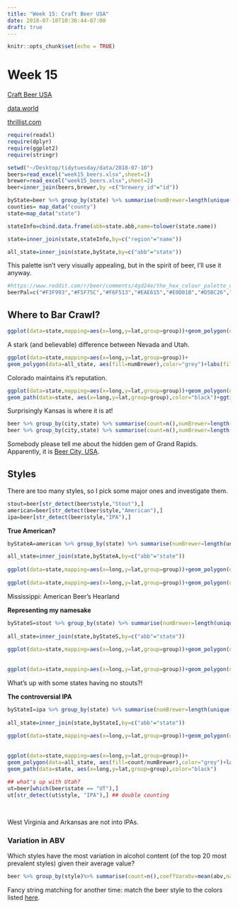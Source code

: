 ```yaml
---
title: "Week 15: Craft Beer USA"
date: 2018-07-10T10:36:44-07:00
draft: true
---
```


```r
knitr::opts_chunk$set(echo = TRUE)
```

# Week 15

[Craft Beer USA](https://github.com/rfordatascience/tidytuesday/tree/master/data)

[data.world](https://data.world/)

[thrillist.com](https://www.thrillist.com/news/nation/most-craft-breweries-by-state-united-states)


```r
require(readxl)
require(dplyr)
require(ggplot2)
require(stringr)
```

```r
setwd("~/Desktop/tidytuesday/data/2018-07-10")
beers=read_excel("week15_beers.xlsx",sheet=1)
brewer=read_excel("week15_beers.xlsx",sheet=2)
beer=inner_join(beers,brewer,by =c("brewery_id"="id"))
```


```r
byState=beer %>% group_by(state) %>% summarise(numBrewer=length(unique(brewery_id)),count=n(),mabv=mean(abv,na.rm=T))
counties= map_data("county")
state=map_data("state")

stateInfo=cbind.data.frame(abb=state.abb,name=tolower(state.name))

state=inner_join(state,stateInfo,by=c("region"="name"))

all_state=inner_join(state,byState,by=c("abb"="state"))

```


This palette isn't very visually appealing, but in the spirit of beer, I'll use it anyway.

```r
#https://www.reddit.com/r/beer/comments/4gd24e/the_hex_colour_palette_of_beer/
beerPal=c("#F3F993","#F5F75C","#F6F513","#EAE615","#E0D01B","#D5BC26","#CDAA37","#C1963C","#BE8C3A","#BE823A","#C17A37","#BF7138","#BC6733","#B26033","#A85839","#985336","#8D4C32","#7C452D","#6B3A1E","#5D341A","#4E2A0C","#4A2727","#361F1B","#261716","#231716","#19100F","#16100F","#120D0C","#100B0A","#050B0A")  
```

## Where to Bar Crawl?

```r
ggplot(data=state,mapping=aes(x=long,y=lat,group=group))+geom_polygon(data=all_state, aes(fill=mabv),color="grey")+labs(fill="mabv")+scale_fill_gradientn(colors=beerPal)+theme_void()+geom_path(data=state, aes(x=long,y=lat,group=group),color="black")+ggtitle("Where is the beer strongest?")
```

A stark (and believable) difference between Nevada and Utah.

```r
ggplot(data=state,mapping=aes(x=long,y=lat,group=group))+
geom_polygon(data=all_state, aes(fill=numBrewer),color="grey")+labs(fill="numBrewer")+scale_fill_gradientn(colors=beerPal)+theme_void()+geom_path(data=state, aes(x=long,y=lat,group=group),color="black") +ggtitle("Where are the most breweries?")
```

Colorado maintains it's reputation.

```r
ggplot(data=state,mapping=aes(x=long,y=lat,group=group))+geom_polygon(data=all_state, aes(fill=count/numBrewer),color="grey")+labs(fill="beerPerBrewer")+scale_fill_gradientn(colors=beerPal)+theme_void()+
geom_path(data=state, aes(x=long,y=lat,group=group),color="black")+ggtitle("Where is the largest variety?")
```

Surprisingly Kansas is where it is at!

```r
beer %>% group_by(city,state) %>% summarise(count=n(),numBrewer=length(unique(brewery_id))) %>% arrange(desc(count))
beer %>% group_by(city,state) %>% summarise(count=n(),numBrewer=length(unique(brewery_id))) %>% arrange(desc(numBrewer))
```

Somebody please tell me about the hidden gem of Grand Rapids. Apparently, it is [Beer City, USA](https://www.experiencegr.com/things-to-do/beer-city/).
 

## Styles

There are too many styles, so I pick some major ones and investigate them.

```r
stout=beer[str_detect(beer$style,"Stout"),] 
american=beer[str_detect(beer$style,"American"),]
ipa=beer[str_detect(beer$style,"IPA"),]
```


**True American?**

```r
byStateA=american %>% group_by(state) %>% summarise(numBrewer=length(unique(brewery_id)),count=n(),mabv=mean(abv,na.rm=T))

all_state=inner_join(state,byStateA,by=c("abb"="state"))
  
ggplot(data=state,mapping=aes(x=long,y=lat,group=group))+geom_polygon(data=all_state, aes(fill=numBrewer),color="grey")+labs(fill="numBrewer")+scale_fill_gradientn(colors=beerPal)+theme_void()+geom_path(data=state, aes(x=long,y=lat,group=group),color="black")
  
ggplot(data=state,mapping=aes(x=long,y=lat,group=group))+geom_polygon(data=all_state, aes(fill=count/numBrewer),color="grey")+labs(fill="beerPerBrewer")+scale_fill_gradientn(colors=beerPal)+theme_void()+geom_path(data=state, aes(x=long,y=lat,group=group),color="black") 
```

Mississippi: American Beer's Hearland


**Representing my namesake**

```r

byStateS=stout %>% group_by(state) %>% summarise(numBrewer=length(unique(brewery_id)),count=n(),mabv=mean(abv,na.rm=T))
  
all_state=inner_join(state,byStateS,by=c("abb"="state"))
  
ggplot(data=state,mapping=aes(x=long,y=lat,group=group))+geom_polygon(data=all_state, aes(fill=numBrewer),color="grey")+labs(fill="numBrewer")+scale_fill_gradientn(colors=beerPal)+theme_void()+geom_path(data=state, aes(x=long,y=lat,group=group),color="black") 
  
  
ggplot(data=state,mapping=aes(x=long,y=lat,group=group))+geom_polygon(data=all_state, aes(fill=count/numBrewer),color="grey")+labs(fill="beerPerBrewer")+scale_fill_gradientn(colors=beerPal)+theme_void()+geom_path(data=state, aes(x=long,y=lat,group=group),color="black") 
```

What's up with some states having no stouts?!



**The controversial IPA**

```r
byStateI=ipa %>% group_by(state) %>% summarise(numBrewer=length(unique(brewery_id)),count=n(),mabv=mean(abv,na.rm=T))
  
all_state=inner_join(state,byStateI,by=c("abb"="state"))
  
ggplot(data=state,mapping=aes(x=long,y=lat,group=group))+geom_polygon(data=all_state, aes(fill=numBrewer),color="grey")+labs(fill="numBrewer")+scale_fill_gradientn(colors=beerPal)+theme_void()+geom_path(data=state, aes(x=long,y=lat,group=group),color="black") 
  
  
ggplot(data=state,mapping=aes(x=long,y=lat,group=group))+
geom_polygon(data=all_state, aes(fill=count/numBrewer),color="grey")+labs(fill="beerPerBrewer")+scale_fill_gradientn(colors=beerPal)+theme_void()+
geom_path(data=state, aes(x=long,y=lat,group=group),color="black") 
  
## what's up with Utah?
ut=beer[which(beer$state == "UT"),]
ut[str_detect(ut$style, "IPA"),] ## double counting
  
  
```

West Virginia and Arkansas are not into IPAs.

### Variation in ABV

Which styles have the most variation in alcohol content (of the top 20 most prevalent styles) given their average value?

```r
beer %>% group_by(style)%>% summarise(count=n(),coeffVarabv=mean(abv,na.rm=T)/sd(abv,na.rm=T)) %>% arrange(desc(count))  %>% head(20) %>% arrange(desc(coeffVarabv))
```


Fancy string matching for another time: match the beer style to the colors listed [here](https://www.twobeerdudes.com/beer/srm).